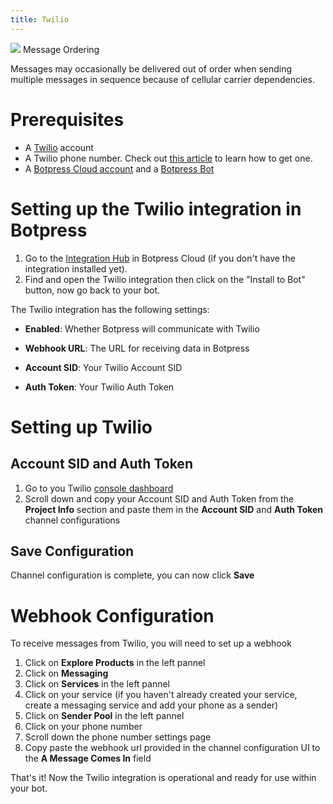 ```yaml
---
title: Twilio
---
```



<img src="./assets/twillio.png" />

<Warning>
Message Ordering

Messages may occasionally be delivered out of order when sending multiple messages in sequence because of cellular carrier dependencies.
</Warning>

# Prerequisites

* A [Twilio](https://www.twilio.com/) account
* A Twilio phone number. Check out [this article](https://support.twilio.com/hc/en-us/articles/223135247-How-to-Search-for-and-Buy-a-Twilio-Phone-Number-from-Console) to learn how to get one.
* A [Botpress Cloud account](https://sso.botpress.cloud) and a [Botpress Bot](/learn/get-started/quick-start)

# Setting up the Twilio integration in Botpress

1. Go to the [Integration Hub](https://app.botpress.cloud/hub) in Botpress Cloud (if you don't have the integration installed yet).
2. Find and open the Twilio integration then click on the "Install to Bot" button, now go back to your bot.

The Twilio integration has the following settings:

* **Enabled**: Whether Botpress will communicate with Twilio

* **Webhook URL**: The URL for receiving data in Botpress

* **Account SID**: Your Twilio Account SID

* **Auth Token**: Your Twilio Auth Token

# Setting up Twilio

## Account SID and Auth Token

1. Go to you Twilio [console dashboard](https://console.twilio.com/?frameUrl=/console)
2. Scroll down and copy your Account SID and Auth Token from the **Project Info** section and paste them in the **Account SID** and **Auth Token** channel configurations

## Save Configuration

Channel configuration is complete, you can now click **Save**

# Webhook Configuration

To receive messages from Twilio, you will need to set up a webhook

1. Click on **Explore Products** in the left pannel
2. Click on **Messaging**
3. Click on **Services** in the left pannel
4. Click on your service (if you haven't already created your service, create a messaging service and add your phone as a sender)
5. Click on **Sender Pool** in the left pannel
6. Click on your phone number
7. Scroll down the phone number settings page
8. Copy paste the webhook url provided in the channel configuration UI to the **A Message Comes In** field

That's it! Now the Twilio integration is operational and ready for use within your bot.
